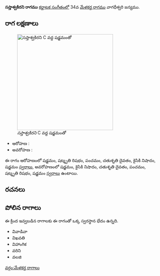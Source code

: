 {{Infobox ragam
	| name          	= సప్తాశ్వకిరని
	| synonym	    	= 
	| mela          	= 
	| chakra        	= 
	| janaka        	= 
	| type          	= ఔదవ
	| arohanam      	= {{svaraC|S|R3|P|D2|N2|S'}} 
	| avarohanam    	= {{svaraC|S'|N2|D2|P|R3|S}}
	| jeeva         	=
	| chhaya        	=
	| nyasa         	=
	| vishesha      	= 
	| equivalent  		= 
}}
{{కర్ణాటక సంగీత రాగాలు}}
'''సప్తాశ్వకిరని రాగము''' [[కర్ణాటక సంగీతం]]లో 34వ [[మేళకర్త రాగము]] వాగధీశ్వరి జన్యము. 


==రాగ లక్షణాలు==
[[Image:saptashvakirani_kb2wiki.png|thumb|right|316px|''సప్తాశ్వకిరని'' C వద్ద షడ్జమంతో]]

* ఆరోహణ : {{svaraC|S|R3|P|D2|N2|S'}} 
* అవరోహణ : {{svaraC|S'|N2|D2|P|R3|S}}

ఈ రాగం ఆరోహణంలో షడ్జమం, షట్శృతి రిషభం, పంచమం, చతుశృతి దైవతం, కైసికి నిషాదం, షడ్జమం [[స్వరాలు]], అవరోహణంలో షడ్జమం, కైసికి నిషాదం, చతుశృతి దైవతం, పంచమం, షట్శృతి రిషభం, షడ్జమం [[స్వరాలు]] ఉంటాయి.

==రచనలు==



==పోలిన రాగాలు==
ఈ క్రింద ఇవ్వబడిన రాగాలకు ఈ రాగంతో ఒక్క స్వరస్థాన భేదం ఉన్నది.
* వివాడివా
* విఖవతి
* విహాంగిక
* వరిని
* వలజి



[[వర్గం:మేళకర్త రాగాలు]]